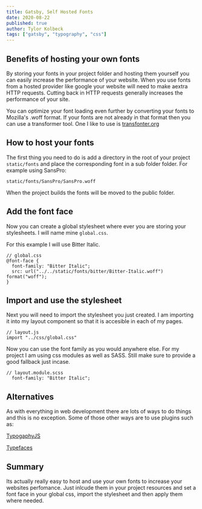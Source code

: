```yaml
---
title: Gatsby, Self Hosted Fonts
date: 2020-08-22
published: true
author: Tylor Kolbeck
tags: ["gatsby", "typography", "css"]
---
```


## Benefits of hosting your own fonts

By storing your fonts in your project folder and hosting them yourself you can easily increase the performance of your website. When you use fonts from a hosted provider like google your website will need to make aextra HTTP requests. Cutting back in HTTP requests generally increases the performance of your site.

You can optimize your font loading even further by converting your fonts to Mozilla's .woff format. If your fonts are not already in that format then you can use a transformer tool. One I like to use is [transfonter.org](https://transfonter.org)

## How to host your fonts

The first thing you need to do is add a directory in the root of your project `static/fonts` and place the corresponding font in a sub folder folder. For example using SansPro:

```
static/fonts/SansPro/SansPro.woff
```

When the project builds the fonts will be moved to the public folder.

## Add the font face

Now you can create a global stylesheet where ever you are storing your stylesheets. I will name mine `global.css`.

For this example I will use Bitter Italic.

```
// global.css
@font-face {
  font-family: "Bitter Italic";
  src: url("../../static/fonts/bitter/Bitter-Italic.woff") format("woff");
}
```

## Import and use the stylesheet

Next you will need to import the stylesheet you just created. I am importing it into my layout component so that it is accesible in each of my pages.

```
// layout.js
import "../css/global.css"
```

Now you can use the font family as you would anywhere else. For my project I am using css modules as well as SASS. Still make sure to provide a good fallback just incase.

```
// layout.module.scss
  font-family: "Bitter Italic";
```

## Alternatives

As with everything in web development there are lots of ways to do things and this is no exception. Some of those other ways are to use plugins such as:

[TypogaphyJS](https://www.gatsbyjs.org/packages/gatsby-plugin-typography/)

[Typefaces](https://github.com/KyleAMathews/typefaces)

## Summary

Its actually really easy to host and use your own fonts to increase your websites perfomance. Just inlcude them in your project resources and set a font face in your global css, import the stylesheet and then apply them where needed.
